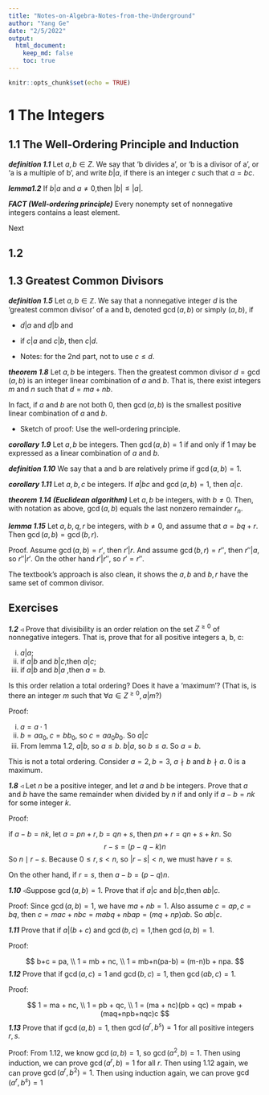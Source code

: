 ```yaml
---
title: "Notes-on-Algebra-Notes-from-the-Underground"
author: "Yang Ge"
date: "2/5/2022"
output:
  html_document:
    keep_md: false
    toc: true
---
```


```r
knitr::opts_chunk$set(echo = TRUE)
```

# 1 The Integers

## 1.1 The Well-Ordering Principle and Induction

***definition 1.1*** Let $a, b ∈ Z$. We say that ‘b divides a’, or ‘b is a divisor of a’, or ‘a is a multiple of b’, and write $b | a$, if there is an integer $c$ such that $a = bc$.
 
***lemma1.2*** If $b|a$ and $a \ne 0$,then $|b|≤|a|$.

***FACT (Well-ordering principle)*** Every nonempty set of nonnegative integers
contains a least element.

Next

## 1.2

## 1.3 Greatest Common Divisors

***definition 1.5*** Let $a, b ∈ \mathbb{Z}$. We say that a nonnegative integer $d$ is the ‘greatest common divisor’ of a and b, denoted $\gcd(a, b)$ or simply $(a, b)$, if

* $d | a$ and $d | b$ and
* if $c | a$ and $c | b$, then $c | d$.

* Notes: for the 2nd part, not to use $c \le d$.

***theorem 1.8*** Let $a, b$ be integers. Then the greatest common divisor $d = \gcd(a, b)$ is an integer linear combination of $a$ and $b$. That is, there exist integers $m$ and $n$ such that $d = ma + nb$.

In fact, if $a$ and $b$ are not both 0, then $\gcd(a, b)$ is the smallest positive linear combination of $a$ and $b$.

* Sketch of proof: Use the well-ordering principle.

***corollary 1.9*** Let $a, b$ be integers. Then $\gcd(a, b) = 1$ if and only if 1 may be expressed as a linear combination of $a$ and $b$.

***definition 1.10***  We say that a and b are relatively prime if $\gcd(a, b) = 1$.

***corollary 1.11*** Let $a, b, c$ be integers. If $a | bc$ and $\gcd(a, b) = 1$, then $a | c$.

***theorem 1.14 (Euclidean algorithm)*** Let $a, b$ be integers, with $b \ne 0$. Then, with notation as above, $\gcd(a, b)$ equals the last nonzero remainder $r_n$.

***lemma 1.15*** Let $a, b, q, r$ be integers, with $b \ne 0$, and assume that $a = bq + r$. Then $\gcd (a, b) = \gcd (b,r)$.

Proof. Assume $\gcd (a, b) = r'$, then $r' | r$. And assume $\gcd (b,r) = r''$, then $r'' | a$, so $r'' | r'$. On the other hand $r' | r''$, so $r' = r''$.

The textbook's approach is also clean, it shows the $a,b$ and $b,r$ have
the same set of common divisor.



## Exercises

***1.2*** ◃ Prove that divisibility is an order relation on the set $Z^{≥0}$ of nonnegative integers. That is, prove that for all positive integers a, b, c:

(i) $a|a$;
(ii) if $a|b$ and $b|c$,then $a|c$;
(iii) if $a|b$ and $b|a$ ,then $a=b$.

Is this order relation a total ordering? Does it have a ‘maximum’? (That is, is there an integer $m$ such that $∀a ∈ Z^{≥0}, a | m?)$

Proof: 

(i) $a = a \cdot 1$
(ii) $b = aa_0, c = bb_0$, so $c = aa_0b_0$. So $a | c$
(iii) From lemma 1.2, $a | b$, so $a \le b$. $b | a$, so $b \le a$. So $a = b$.

This is not a total ordering. Consider $a = 2, b = 3$, $a \nmid b$ and $b \nmid a$.
$0$ is a maximum.

***1.8*** ◃ Let $n$ be a positive integer, and let $a$ and $b$ be integers. Prove that $a$ and $b$ have
the same remainder when divided by $n$ if and only if $a − b = nk$ for some integer $k$.

Proof:

if $a − b = nk$, let $a = pn+r, b = qn+s$, then $pn+r = qn+s+kn$.
So
$$
r - s = (p-q-k)n
$$
So $n \mid r-s$. Because $0 \le r, s<n$, so $|r-s| < n$, we must have $r = s$.

On the other hand, if $r = s$, then $a - b = (p - q)n$.

***1.10*** ◃Suppose $\gcd(a,b)=1$. Prove that if $a|c$ and $b|c$,then $ab|c$.

Proof: Since $\gcd(a,b)=1$, we have $ma + nb = 1$. Also assume
$c = ap, c = bq$, then $c = mac + nbc = mabq + nbap = (mq+np)ab$.
So $ab | c$.

***1.11*** Prove that if $a|(b+c)$ and $\gcd(b,c)=1$,then $\gcd(a,b)=1$.

Proof:

$$
b+c = pa, \\
1 = mb + nc, \\
1 = mb+n(pa-b) = (m-n)b + npa.
$$
***1.12*** Prove that if $\gcd(a, c) = 1$ and $\gcd(b, c) = 1$,
then $\gcd(ab, c) = 1$.

Proof:

$$
1 = ma + nc, \\
1 = pb + qc, \\
1 = (ma + nc)(pb + qc) = mpab + (maq+npb+nqc)c
$$
***1.13*** Prove that if $\gcd(a, b) = 1$, then $\gcd(a^r, b^s) = 1$ for all positive integers $r, s$.

Proof: From 1.12, we know $\gcd(a, b) = 1$, so $\gcd(a^2, b) = 1$.
Then using induction, we can prove $\gcd(a^r, b) = 1$ for all $r$.
Then using 1.12 again, we can prove $\gcd(a^r, b^2) = 1$.
Then using induction again, we can prove $\gcd(a^r, b^s) = 1$
